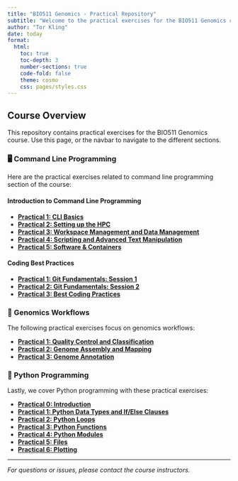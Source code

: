 ```yaml
---
title: "BIO511 Genomics - Practical Repository"
subtitle: "Welcome to the practical exercises for the BIO511 Genomics course"
author: "Tor Kling"
date: today
format: 
  html:
    toc: true
    toc-depth: 3
    number-sections: true
    code-fold: false
    theme: cosmo
    css: pages/styles.css
---
```


## Course Overview

This repository contains practical exercises for the BIO511 Genomics course. Use this page, or the navbar to navigate to the different sections.

### 🖥️ Command Line Programming
Here are the practical exercises related to command line programming section of the course:

#### Introduction to Command Line Programming
- **[Practical 1: CLI Basics](practicals/Practicals%20-%20CLI/PRACTICAL_INTRO_TO_COMMAND_LINE.qmd)**
- **[Practical 2: Setting up the HPC](practicals/Practicals%20-%20CLI/PRACTICAL_SETTING_UP_THE_HPC.qmd)**
- **[Practical 3: Workspace Management and Data Management](practicals/Practicals%20-%20CLI/PRACTICAL_WORKSPACE_MANAGEMENT.qmd)**
- **[Practical 4: Scripting and Advanced Text Manipulation](practicals/Practicals%20-%20CLI/PRACTICAL_SCRIPTS_AND_ADVANCED_TEXT_MANIPULATION.qmd)**
- **[Practical 5: Software & Containers](practicals/Practicals%20-%20CLI/PRACTICAL_SOFTWARE_INSTALLATION_AND_CONTAINERS.qmd)**

#### Coding Best Practices
- **[Practical 1: Git Fundamentals: Session 1](practicals/Practicals%20-%20Git/PRACTICAL_GIT_SESSION1.qmd)**
- **[Practical 2: Git Fundamentals: Session 2](practicals/Practicals%20-%20Git/PRACTICAL_GIT_SESSION2.qmd)**
- **[Practical 3: Best Coding Practices](practicals/Practicals%20-%20Git/PRACTICAL_BEST_CODING_PRACTISES.qmd)**

### 🧬 Genomics Workflows
The following practical exercises focus on genomics workflows:

- **[Practical 1: Quality Control and Classification](practicals/Practicals%20-%20WGS/PRACTICAL_RAWDATA_AND_QC.qmd)**
- **[Practical 2: Genome Assembly and Mapping](practicals/Practicals%20-%20WGS/PRACTICAL_ASSEMBLY_AND_MAPPING.qmd)**
- **[Practical 3: Genome Annotation](practicals/Practicals%20-%20WGS/PRACTICAL_FUNCTIONAL_ANNOTATION.qmd)**

### 🐍 Python Programming
Lastly, we cover Python programming with these practical exercises:

- **[Practical 0: Introduction](practicals/Practicals%20-%20Python/PRACTICAL_SETUP.qmd)**
- **[Practical 1: Python Data Types and If/Else Clauses](practicals/Practicals%20-%20Python/PRACTICAL_DATA_TYPES_AND_IF_ELSE.qmd)**
- **[Practical 2: Python Loops](practicals/Practicals%20-%20Python/PRACTICAL_LOOPING.qmd)**
- **[Practical 3: Python Functions](practicals/Practicals%20-%20Python/PRACTICAL_FUNCTIONS.qmd)**
- **[Practical 4: Python Modules](practicals/Practicals%20-%20Python/PRACTICAL_MODULES.qmd)**
- **[Practical 5: Files](practicals/Practicals%20-%20Python/PRACTICAL_FILES.qmd)**
- **[Practical 6: Plotting](practicals/Practicals%20-%20Python/PRACTICAL_PLOTTING.qmd)**

---

*For questions or issues, please contact the course instructors.*
